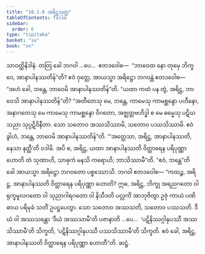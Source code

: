 ```yaml
---
title: "10.1.6 အရိဋ္ဌသုတ္တ"
tableOfContents: false
sidebar:
  order: 6
type: "tipitaka"
basket: "su"
book: "sn"
---
```



<DynamicBreadcrumb />

<Division number="982" book="sn" e="ch" v="18" p="428">

<Paragraph number="1661" book="sn">
သာဝတ္ထိနိဒါနံ. တတြ ခေါ ဘဂဝါ …ပေ…  ဧတဒဝေါစ—  “ဘာဝေထ နော တုမှေ ဘိက္ခဝေ, အာနာပါနဿတိန်”တိ? ဧဝံ ဝုတ္တေ, အာယသ္မာ အရိဋ္ဌော ဘဂဝန္တံ ဧတဒဝေါစ—  “အဟံ ခေါ, ဘန္တေ, ဘာဝေမိ အာနာပါနဿတိန်”တိ. “ယထာ ကထံ ပန တွံ, အရိဋ္ဌ, ဘာဝေသိ အာနာပါနဿတိန်”တိ? “အတီတေသု မေ, ဘန္တေ, ကာမေသု ကာမစ္ဆန္ဒော ပဟီနော, အနာဂတေသု မေ ကာမေသု ကာမစ္ဆန္ဒော ဝိဂတော, အဇ္ဈတ္တဗဟိဒ္ဓါ စ မေ ဓမ္မေသု ပဋိဃသညာ သုပ္ပဋိဝိနီတာ. သော သတောဝ အဿသိဿာမိ, သတောဝ ပဿသိဿာမိ. ဧဝံ ခွါဟံ, ဘန္တေ, ဘာဝေမိ အာနာပါနဿတိန်”တိ.
</Paragraph>

<Paragraph number="1662" book="sn">
“‘အတ္ထေသာ, အရိဋ္ဌ, အာနာပါနဿတိ, နေသာ နတ္ထီ’တိ ဝဒါမိ. အပိ စ, အရိဋ္ဌ, ယထာ အာနာပါနဿတိ ဝိတ္ထာရေန ပရိပုဏ္ဏာ ဟောတိ တံ သုဏာဟိ, သာဓုကံ မနသိ ကရောဟိ; ဘာသိဿာမီ”တိ. “ဧဝံ, ဘန္တေ”တိ ခေါ အာယသ္မာ အရိဋ္ဌော ဘဂဝတော ပစ္စဿောသိ. ဘဂဝါ ဧတဒဝေါစ—
</Paragraph>

<Paragraph number="1663" book="sn">
“ကထဉ္စ, အရိဋ္ဌ, အာနာပါနဿတိ ဝိတ္ထာရေန ပရိပုဏ္ဏာ ဟောတိ? ဣဓ, အရိဋ္ဌ, ဘိက္ခု အရညဂတော ဝါ ရုက္ခမူလဂတော ဝါ သုညာဂါရဂတော ဝါ နိသီဒတိ ပလ္လင်္ကံ အာဘုဇိတွာ ဥဇုံ ကာယံ ပဏိဓာယ ပရိမုခံ သတိံ ဥပဋ္ဌပေတွာ. သော သတောဝ အဿသတိ, သတောဝ ပဿသတိ. ဒီဃံ ဝါ အဿသန္တော ‘ဒီဃံ အဿသာမီ’တိ ပဇာနာတိ …ပေ…  ‘ပဋိနိဿဂ္ဂါနုပဿီ အဿသိဿာမီ’တိ သိက္ခတိ, ‘ပဋိနိဿဂ္ဂါနုပဿီ ပဿသိဿာမီ’တိ သိက္ခတိ. ဧဝံ ခေါ, အရိဋ္ဌ, အာနာပါနဿတိ ဝိတ္ထာရေန ပရိပုဏ္ဏာ ဟောတီ”တိ.

</Paragraph>
</Division>

<Paragraph number="1664" type="center" book="sn">
ဆဋ္ဌံ.
</Paragraph>